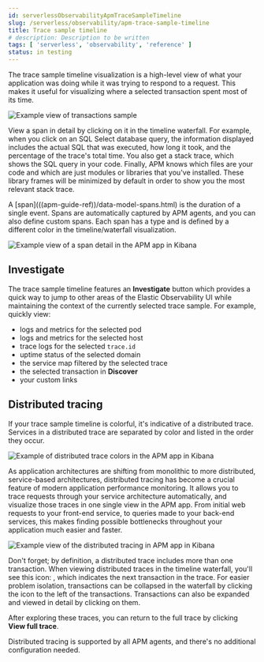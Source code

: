 ```yaml
---
id: serverlessObservabilityApmTraceSampleTimeline
slug: /serverless/observability/apm-trace-sample-timeline
title: Trace sample timeline
# description: Description to be written
tags: [ 'serverless', 'observability', 'reference' ]
status: in testing
---
```



<Testing />

The trace sample timeline visualization is a high-level view of what your application was doing while it was trying to respond to a request.
This makes it useful for visualizing where a selected transaction spent most of its time.

![Example view of transactions sample](images/transactions/apm-transaction-sample.png)

View a span in detail by clicking on it in the timeline waterfall.
For example, when you click on an SQL Select database query,
the information displayed includes the actual SQL that was executed, how long it took,
and the percentage of the trace's total time.
You also get a stack trace, which shows the SQL query in your code.
Finally, APM knows which files are your code and which are just modules or libraries that you've installed.
These library frames will be minimized by default in order to show you the most relevant stack trace.

<DocCallOut title="Tip">
A [span](((apm-guide-ref))/data-model-spans.html) is the duration of a single event.
Spans are automatically captured by APM agents, and you can also define custom spans.
Each span has a type and is defined by a different color in the timeline/waterfall visualization.
</DocCallOut>

![Example view of a span detail in the APM app in Kibana](images/spans/apm-span-detail.png)

## Investigate

The trace sample timeline features an **Investigate** button which provides a quick way to jump
to other areas of the Elastic Observability UI while maintaining the context of the currently selected trace sample.
For example, quickly view:

* logs and metrics for the selected pod
* logs and metrics for the selected host
* trace logs for the selected `trace.id`
* uptime status of the selected domain
* the <DocLink id="serverlessObservabilityApmServiceMap">service map</DocLink> filtered by the selected trace
* the selected transaction in **Discover**
* your <DocLink id="serverlessObservabilityApmCreateCustomLinks">custom links</DocLink>

## Distributed tracing

If your trace sample timeline is colorful, it's indicative of a distributed trace.
Services in a distributed trace are separated by color and listed in the order they occur.

![Example of distributed trace colors in the APM app in Kibana](images/spans/apm-services-trace.png)

As application architectures are shifting from monolithic to more distributed, service-based architectures,
distributed tracing has become a crucial feature of modern application performance monitoring.
It allows you to trace requests through your service architecture automatically, and visualize those traces in one single view in the APM app.
From initial web requests to your front-end service, to queries made to your back-end services,
this makes finding possible bottlenecks throughout your application much easier and faster.

![Example view of the distributed tracing in APM app in Kibana](images/spans/apm-distributed-tracing.png)

Don't forget; by definition, a distributed trace includes more than one transaction.
When viewing distributed traces in the timeline waterfall,
you'll see this icon: <DocIcon type="merge" title="Merge" />,
which indicates the next transaction in the trace.
For easier problem isolation, transactions can be collapsed in the waterfall by clicking
the icon to the left of the transactions.
Transactions can also be expanded and viewed in detail by clicking on them.

After exploring these traces,
you can return to the full trace by clicking **View full trace**.

<DocCallOut title="Tip">
Distributed tracing is supported by all APM agents, and there's no additional configuration needed.
</DocCallOut>
